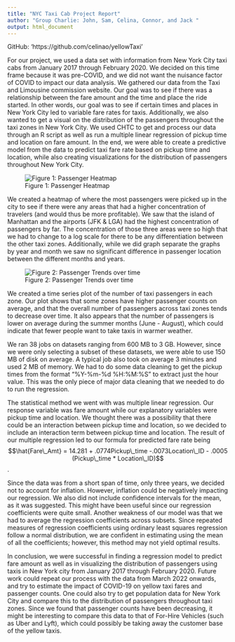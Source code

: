 ```yaml
---
title: "NYC Taxi Cab Project Report"
author: "Group Charlie: John, Sam, Celina, Connor, and Jack "
output: html_document
---
```


GitHub: 'https://github.com/celinao/yellowTaxi'

For our project, we used a data set with information from New York City taxi cabs from January 2017 through February 2020. We decided on this time frame because it was pre-COVID, and we did not want the nuisance factor of COVID to impact our data analysis. We gathered our data from the Taxi and Limousine commission website. Our goal was to see if there was a relationship between the fare amount and the time and place the ride started. In other words, our goal was to see if certain times and places in New York City led to variable  fare rates for taxis. Additionally, we also wanted to get a visual on the distribution of the passengers throughout the taxi zones in New York City. We used CHTC to get and process our data through an R script as well as run a multiple linear regression of pickup time and location on fare amount. In the end, we were able to create a predictive model from the data to predict taxi fare rate based on pickup time and location, while also creating visualizations for the distribution of passengers throughout New York City.  


![Figure 1: Passenger Heatmap](CombinedHeatMapJanAug.png)

We created a heatmap of where the most passengers were picked up in the city to see if there were any areas that had a higher concentration of travelers (and would thus be more profitable). We saw that the island of Manhattan and the airports (JFK & LGA) had the highest concentration of passengers by far. The concentration of those three areas were so high that we had to change to a log scale for there to be any differentiation between the other taxi zones. Additionally, while we did graph separate the graphs by year and month we saw no significant difference in passenger location between the different months and years.  

![Figure 2: Passenger Trends over time](TaxiPassengersLinePlot.png)   

We created a time series plot of the number of taxi passengers in each zone. Our plot shows that some zones have higher passenger counts on average, and that the overall number of passengers across taxi zones tends to decrease over time. It also appears that the number of passengers is lower on average during the summer months (June - August), which could indicate that fewer people want to take taxis in warmer weather.  

We ran 38 jobs on datasets ranging from 600 MB to 3 GB. However, since we were only selecting a subset of these datasets, we were able to use 150 MB of disk on average. A typical job also took on average 3 minutes and used 2 MB of memory. We had to do some data cleaning to get the pickup times from the format “%Y-%m-%d %H:%M:%S” to extract just the hour value. This was the only piece of major data cleaning that we needed to do to run the regression.   

The statistical method we went with was multiple linear regression. Our response variable was fare amount while our explanatory variables were pickup time and location. We thought there was a possibility that there could be an interaction between pickup time and location, so we decided to include an interaction term between pickup time and location. The result of our multiple regression led to our formula for predicted fare rate being $$\hat{Fare\_Amt} = 14.281 + .0774Pickup\_time -.0073Location\_ID - .0005 (Pickup\_time * Location\_ID)$$. 

Since the data was from a short span of time, only three years, we decided not to account for inflation. However, inflation could be negatively impacting our regression. We also did not include confidence intervals for the mean, as it was suggested. This might have been useful since our regression coefficients were quite small. Another weakness of our model was that we had to average the regression coefficients across subsets. Since repeated measures of regression coefficients using ordinary least squares regression follow a normal distribution, we are confident in estimating using the mean of all the coefficients; however, this method may not yield optimal results.   

In conclusion, we were successful in finding a regression model to predict fare amount as well as in visualizing the distribution of passengers using taxis in New York city from January 2017 through February 2020. Future work could repeat our process with the data from March 2022 onwards, and try to estimate the impact of COVID-19 on yellow taxi fares and passenger counts. One could also try to get population data for New York City and compare this to the distribution of passengers throughout taxi zones. Since we found that passenger counts have been decreasing, it might be interesting to compare this data to that of For-Hire Vehicles (such as Uber and Lyft), which could possibly be taking away the customer base of the yellow taxis.  


